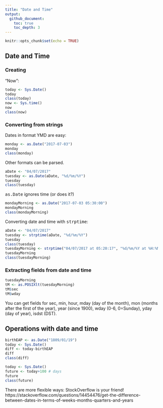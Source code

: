 ```yaml
---
title: "Date and Time"
output:   
  github_document:
    toc: true
    toc_depth: 3
---
```


```r
knitr::opts_chunk$set(echo = TRUE)
```

## Date and Time 

### Creating 

"Now":

```r
today <- Sys.Date()
today
class(today)
now <- Sys.time()
now
class(now)
```

### Converting from strings

Dates in format YMD are easy:

```r
monday <- as.Date("2017-07-03")
monday
class(monday)
```

Other formats can be parsed.
```r
aDate <- "04/07/2017"
tuesday <- as.Date(aDate, "%d/%m/%Y")
tuesday
class(tuesday)
```


<tt>as.Date</tt> ignores time (or does it?)

```r
mondayMorning <- as.Date("2017-07-03 05:30:00")
mondayMorning
class(mondayMorning)
```

Converting date and time with <tt>strptime</tt>:

```r
aDate <- "04/07/2017"
tuesday <- strptime(aDate, "%d/%m/%Y")
tuesday
class(tuesday)
tuesdayMorning <- strptime("04/07/2017 at 05:20:17", "%d/%m/%Y at %H:%M:%S")
tuesdayMorning
class(tuesdayMorning)
```
### Extracting fields from date and time

```r
tuesdayMorning
tM <- as.POSIXlt(tuesdayMorning)
tM$sec
tM$wday
```
You can get fields for
sec, 
min,
hour,
mday (day of the month),
mon (months after the first of the year),
year (since 1900),
wday (0-6, 0=Sunday),
yday (day of year),
isdst (DST).

## Operations with date and time

```r
birthEAP <- as.Date("1809/01/19")
today <- Sys.Date()
diff <- today-birthEAP
diff
class(diff)
```

```r
today <- Sys.Date()
future <- today+100 # days
future
class(future)
```


There are more flexible ways: StockOverflow is your friend!
https://stackoverflow.com/questions/14454476/get-the-difference-between-dates-in-terms-of-weeks-months-quarters-and-years